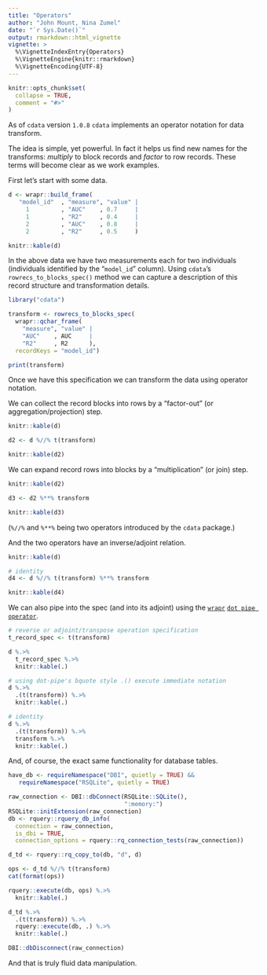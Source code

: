 ```yaml
---
title: "Operators"
author: "John Mount, Nina Zumel"
date: "`r Sys.Date()`"
output: rmarkdown::html_vignette
vignette: >
  %\VignetteIndexEntry{Operators}
  %\VignetteEngine{knitr::rmarkdown}
  %\VignetteEncoding{UTF-8}
---
```


```r
knitr::opts_chunk$set(
  collapse = TRUE,
  comment = "#>"
)
```

As of `cdata` version `1.0.8` `cdata` implements an operator notation for data transform.

The idea is simple, yet powerful.  In fact it helps us find new names for the transforms: *multiply* to block records and *factor* to row records.  These terms will become clear as we work examples.

First let's start with some data.

```r

d <- wrapr::build_frame(
   "model_id"  , "measure", "value" |
     1         , "AUC"    , 0.7     |
     1         , "R2"     , 0.4     |
     2         , "AUC"    , 0.8     |
     2         , "R2"     , 0.5     )

knitr::kable(d)
```

In the above data we have two measurements each for two individuals (individuals identified by the "`model_id`" column).  Using `cdata`'s `rowrecs_to_blocks_spec()` method we can capture a description of this record structure and transformation details.

```r
library("cdata")

transform <- rowrecs_to_blocks_spec(
  wrapr::qchar_frame(
    "measure", "value" |
    "AUC"    , AUC     |
    "R2"     , R2      ),
  recordKeys = "model_id")

print(transform)
```

Once we have this specification we can transform the data using operator notation.

We can collect the record blocks into rows by a "factor-out" (or aggregation/projection) step.

```r
knitr::kable(d)

d2 <- d %//% t(transform)

knitr::kable(d2)
```

We can expand record rows into blocks by a "multiplication" (or join) step.

```r
knitr::kable(d2)

d3 <- d2 %**% transform

knitr::kable(d3)
```

(`%//%` and `%**%` being two operators introduced by the `cdata` package.)

And the two operators have an inverse/adjoint relation.

```r
knitr::kable(d)

# identity
d4 <- d %//% t(transform) %**% transform

knitr::kable(d4)
```


We can also pipe into the spec (and into its adjoint) using the [`wrapr`](https://github.com/WinVector/wrapr) [`dot pipe operator`](https://winvector.github.io/wrapr/reference/dot_arrow.html).

```r
# reverse or adjoint/transpose operation specification
t_record_spec <- t(transform)

d %.>% 
  t_record_spec %.>%
  knitr::kable(.)

# using dot-pipe's bquote style .() execute immediate notation
d %.>% 
  .(t(transform)) %.>%
  knitr::kable(.)

# identity
d %.>% 
  .(t(transform)) %.>% 
  transform %.>%
  knitr::kable(.)
```

And, of course, the exact same functionality for database tables.

```r
have_db <- requireNamespace("DBI", quietly = TRUE) &&
   requireNamespace("RSQLite", quietly = TRUE)
```

```r
raw_connection <- DBI::dbConnect(RSQLite::SQLite(), 
                                 ":memory:")
RSQLite::initExtension(raw_connection)
db <- rquery::rquery_db_info(
  connection = raw_connection,
  is_dbi = TRUE,
  connection_options = rquery::rq_connection_tests(raw_connection))

d_td <- rquery::rq_copy_to(db, "d", d)
```

```r
ops <- d_td %//% t(transform)
cat(format(ops))

rquery::execute(db, ops) %.>%
  knitr::kable(.)

d_td %.>% 
  .(t(transform)) %.>%
  rquery::execute(db, .) %.>%
  knitr::kable(.)
```


```r
DBI::dbDisconnect(raw_connection)
```


And that is truly fluid data manipulation.

